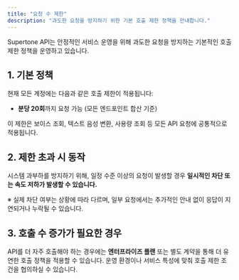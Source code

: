 ```yaml
---
title: "요청 수 제한"
description: "과도한 요청을 방지하기 위한 기본 호출 제한 정책을 안내합니다."
---
```


Supertone API는 안정적인 서비스 운영을 위해 과도한 요청을 방지하는 기본적인 호출 제한 정책을 운영하고 있습니다.

## 1. 기본 정책

현재 모든 계정에는 다음과 같은 호출 제한이 적용됩니다:

- **분당 20회**까지 요청 가능 (모든 엔드포인트 합산 기준)

이 제한은 보이스 조회, 텍스트 음성 변환, 사용량 조회 등 모든 API 요청에 공통적으로 적용됩니다.

## 2. 제한 초과 시 동작

시스템 과부하를 방지하기 위해, 일정 수준 이상의 요청이 발생할 경우 **일시적인 차단 또는 속도 저하가 발생할 수 있습니다.**

※ 실제 차단 여부는 상황에 따라 다르며, 일부 요청에서는 추가적인 안내 없이 응답이 지연되거나 누락될 수 있습니다.

## 3. 호출 수 증가가 필요한 경우

API를 더 자주 호출해야 하는 경우에는 **엔터프라이즈 플랜** 또는 별도 계약을 통해 더 유연한 호출 정책을 적용할 수 있습니다. 운영 환경이나 서비스 특성에 맞춰 호출 제한 조건을 협의하실 수 있습니다.